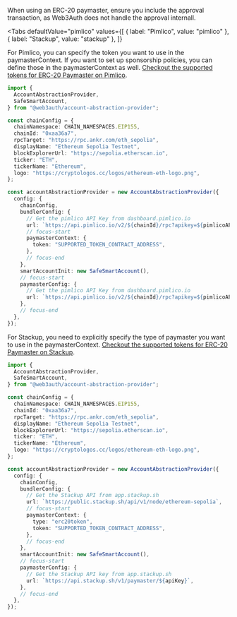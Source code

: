 
When using an ERC-20 paymaster, ensure you include the approval transaction, as Web3Auth does not
handle the approval internall.

<Tabs
defaultValue="pimlico"
values={[
  { label: "Pimlico", value: "pimlico" },
  { label: "Stackup", value: "stackup" },
]}
>

<TabItem value="pimlico">

For Pimlico, you can specify the token you want to use in the paymasterContext. If you want to set
up sponsorship policies, you can define those in the paymasterContext as well.
[Checkout the supported tokens for ERC-20 Paymaster on Pimlico](https://docs.pimlico.io/infra/paymaster/erc20-paymaster/supported-tokens).

```ts
import {
  AccountAbstractionProvider,
  SafeSmartAccount,
} from "@web3auth/account-abstraction-provider";

const chainConfig = {
  chainNamespace: CHAIN_NAMESPACES.EIP155,
  chainId: "0xaa36a7",
  rpcTarget: "https://rpc.ankr.com/eth_sepolia",
  displayName: "Ethereum Sepolia Testnet",
  blockExplorerUrl: "https://sepolia.etherscan.io",
  ticker: "ETH",
  tickerName: "Ethereum",
  logo: "https://cryptologos.cc/logos/ethereum-eth-logo.png",
};

const accountAbstractionProvider = new AccountAbstractionProvider({
  config: {
    chainConfig,
    bundlerConfig: {
      // Get the pimlico API Key from dashboard.pimlico.io
      url: `https://api.pimlico.io/v2/${chainId}/rpc?apikey=${pimlicoAPIKey}`,
      // focus-start
      paymasterContext: {
        token: "SUPPORTED_TOKEN_CONTRACT_ADDRESS",
      },
      // focus-end
    },
    smartAccountInit: new SafeSmartAccount(),
    // focus-start
    paymasterConfig: {
      // Get the pimlico API Key from dashboard.pimlico.io
      url: `https://api.pimlico.io/v2/${chainId}/rpc?apikey=${pimlicoAPIKey}`,
    },
    // focus-end
  },
});
```

</TabItem>

<TabItem value="stackup">

For Stackup, you need to explicitly specify the type of paymaster you want to use in the
paymasterContext.
[Checkout the supported tokens for ERC-20 Paymaster on Stackup](https://docs.stackup.sh/docs/supported-erc-20-tokens).

```ts
import {
  AccountAbstractionProvider,
  SafeSmartAccount,
} from "@web3auth/account-abstraction-provider";

const chainConfig = {
  chainNamespace: CHAIN_NAMESPACES.EIP155,
  chainId: "0xaa36a7",
  rpcTarget: "https://rpc.ankr.com/eth_sepolia",
  displayName: "Ethereum Sepolia Testnet",
  blockExplorerUrl: "https://sepolia.etherscan.io",
  ticker: "ETH",
  tickerName: "Ethereum",
  logo: "https://cryptologos.cc/logos/ethereum-eth-logo.png",
};

const accountAbstractionProvider = new AccountAbstractionProvider({
  config: {
    chainConfig,
    bundlerConfig: {
      // Get the Stackup API from app.stackup.sh
      url: `https://public.stackup.sh/api/v1/node/ethereum-sepolia`,
      // focus-start
      paymasterContext: {
        type: "erc20token",
        token: "SUPPORTED_TOKEN_CONTRACT_ADDRESS",
      },
      // focus-end
    },
    smartAccountInit: new SafeSmartAccount(),
    // focus-start
    paymasterConfig: {
      // Get the Stackup API key from app.stackup.sh
      url: `https://api.stackup.sh/v1/paymaster/${apiKey}`,
    },
    // focus-end
  },
});
```

</TabItem>
</Tabs>
